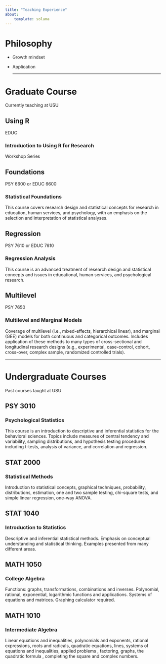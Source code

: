```yaml
---
title: "Teaching Experience"
about: 
    template: solana
---
```


# Philosophy

-   Growth mindset

-   Application

    ------------------------------------------------------------------------

# Graduate Course

Currently teaching at USU

::: {.panel-tabset .nav-pills}
## Using R

EDUC

### Introduction to Using R for Research

Workshop Series

## Foundations

PSY 6600 or EDUC 6600

### Statistical Foundations

This course covers research design and statistical concepts for research in education, human services, and psychology, with an emphasis on the selection and interpretation of statistical analyses.

## Regression

PSY 7610 or EDUC 7610

### Regression Analysis

This course is an advanced treatment of research design and statistical concepts and issues in educational, human services, and psychological research.

## Multilevel

PSY 7650

### Multilevel and Marginal Models

Coverage of multilevel (i.e., mixed-effects, hierarchical linear), and marginal (GEE) models for both continuous and categorical outcomes. Includes application of these methods to many types of cross-sectional and longitudinal research designs (e.g., experimental, case-control, cohort, cross-over, complex sample, randomized controlled trials).
:::

------------------------------------------------------------------------

# Undergraduate Courses

Past courses taught at USU

::: {.panel-tabset .nav-pills}
## PSY 3010

### Psychological Statistics

This course is an introduction to descriptive and inferential statistics for the behavioral sciences. Topics include measures of central tendency and variability, sampling distributions, and hypothesis testing procedures including t-tests, analysis of variance, and correlation and regression.

## STAT 2000

### Statistical Methods

Introduction to statistical concepts, graphical techniques, probability, distributions, estimation, one and two sample testing, chi-square tests, and simple linear regression, one-way ANOVA.

## STAT 1040

### Introduction to Statistics

Descriptive and inferential statistical methods. Emphasis on conceptual understanding and statistical thinking. Examples presented from many different areas.

## MATH 1050

### College Algebra

Functions: graphs, transformations, combinations and inverses. Polynomial, rational, exponential, logarithmic functions and applications. Systems of equations and matrices. Graphing calculator required.

## MATH 1010

### Intermediate Algebra

Linear equations and inequalities, polynomials and exponents, rational expressions, roots and radicals, quadratic equations, lines, systems of equations and inequalities, applied problems , factoring, graphs, the quadratic formula , completing the square and complex numbers.
:::
